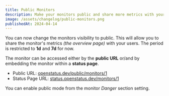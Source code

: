 ```yaml
---
title: Public Monitors
description: Make your monitors public and share more metrics with your users.
image: /assets/changelog/public-monitors.png
publishedAt: 2024-04-14
---
```


You can now change the monitors visibility to public. This will allow you to
share the monitor's metrics _(the overview page)_ with your users. The period is
restricted to **1d** and **7d** for now.

The monitor can be accessed either by the **public URL** or/and by embedding the
monitor within a **status page**.

- Public URL:
  [openstatus.dev/public/monitors/1](https://openstatus.dev/public/monitors/1)
- Status Page URL:
  [status.openstatus.dev/monitors/1](https://status.openstatus.dev/monitors/1)

You can enable public mode from the monitor _Danger_ section setting.
